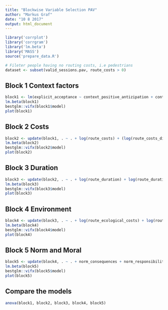 ```yaml
---
title: "Blockwise Variable Selection PAV"
author: "Markus Graf"
date: "10 8 2017"
output: html_document
---
```

```r
library('corrplot')
library('corrgram')
library('lm.beta')
library('MASS')
source('prepare_data.R')

# Fileter people having no routing costs, i.e pedestrians
dataset <- subset(valid_sessions.pav, route_costs > 0)
```

## Block 1 Context factors
```r
block1 <- lm(explicit_acceptance ~ context_positive_antizipation + context_autonomy + context_aversion + context_driving_enjoyment, data=dataset);summary.lm(block1)
lm.beta(block1)
bestglm::vifx(block1$model)
plot(block1)
```

## Block 2 Costs
```r
block2 <- update(block1, . ~ . + log(route_costs) + (log(route_costs_difference + (min(dataset$route_costs_difference)*-1)+1) +  questionnaire_apf_feelings_costs));summary.lm(block2)
lm.beta(block2)
bestglm::vifx(block2$model)
plot(block2)
```

## Block 3 Duration
```r
block3 <- update(block2, . ~ . + log(route_duration) + log(route_duration_difference + (min(dataset$route_duration_difference)*-1)+1) + questionnaire_apf_feelings_duration);summary.lm(block3)
lm.beta(block3)
bestglm::vifx(block3$model)
plot(block3)
```

## Block 4 Environment
```r
block4 <- update(block3, . ~ . + log(route_ecological_costs) + log(route_ecological_costs_difference + (min(dataset$route_ecological_costs_difference)*-1)+1) + questionnaire_apf_feelings_ecology);summary.lm(block4)
lm.beta(block4)
bestglm::vifx(block4$model)
plot(block4)
```

## Block 5 Norm and Moral
```r
block5 <- update(block4, . ~ . + norm_consequences + norm_responsibility + norm_personality);summary.lm(block5)
lm.beta(block5)
bestglm::vifx(block5$model)
plot(block5)
```

## Compare the models
```r
anova(block1, block2, block3, block4, block5)
```


